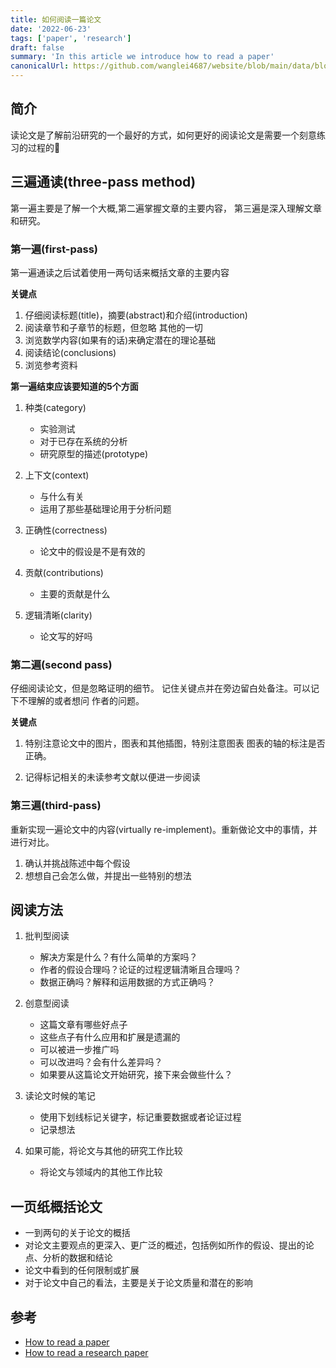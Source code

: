```yaml
---
title: 如何阅读一篇论文
date: '2022-06-23'
tags: ['paper', 'research']
draft: false
summary: 'In this article we introduce how to read a paper'
canonicalUrl: https://github.com/wanglei4687/website/blob/main/data/blog/how-to-read-a-paper.mdx
---
```


<TOCInline toc={props.toc} asDisclosure />

## 简介

读论文是了解前沿研究的一个最好的方式，如何更好的阅读论文是需要一个刻意练习的过程的🧐

## 三遍通读(three-pass method)

第一遍主要是了解一个大概,第二遍掌握文章的主要内容，
第三遍是深入理解文章和研究。


### 第一遍(first-pass)

第一遍通读之后试着使用一两句话来概括文章的主要内容

**关键点**

1. 仔细阅读标题(title)，摘要(abstract)和介绍(introduction)
2. 阅读章节和子章节的标题，但忽略
其他的一切
3. 浏览数学内容(如果有的话)来确定潜在的理论基础
4. 阅读结论(conclusions)
5. 浏览参考资料

**第一遍结束应该要知道的5个方面**

1. 种类(category)

   - 实验测试
   - 对于已存在系统的分析
   - 研究原型的描述(prototype)

2. 上下文(context)

   - 与什么有关
   - 运用了那些基础理论用于分析问题

3. 正确性(correctness)

   - 论文中的假设是不是有效的

4. 贡献(contributions)

   - 主要的贡献是什么

5. 逻辑清晰(clarity)

   - 论文写的好吗


### 第二遍(second pass)

仔细阅读论文，但是忽略证明的细节。
记住关键点并在旁边留白处备注。可以记下不理解的或者想问
作者的问题。

**关键点**

1. 特别注意论文中的图片，图表和其他插图，特别注意图表
图表的轴的标注是否正确。

2. 记得标记相关的未读参考文献以便进一步阅读


### 第三遍(third-pass)

重新实现一遍论文中的内容(virtually re-implement)。重新做论文中的事情，并进行对比。

1. 确认并挑战陈述中每个假设
2. 想想自己会怎么做，并提出一些特别的想法

## 阅读方法

1. 批判型阅读

   - 解决方案是什么？有什么简单的方案吗？
   - 作者的假设合理吗？论证的过程逻辑清晰且合理吗？
   - 数据正确吗？解释和运用数据的方式正确吗？

2. 创意型阅读

   - 这篇文章有哪些好点子
   - 这些点子有什么应用和扩展是遗漏的
   - 可以被进一步推广吗
   - 可以改进吗？会有什么差异吗？
   - 如果要从这篇论文开始研究，接下来会做些什么？

3. 读论文时候的笔记

   - 使用下划线标记关键字，标记重要数据或者论证过程
   - 记录想法

4. 如果可能，将论文与其他的研究工作比较

   - 将论文与领域内的其他工作比较

## 一页纸概括论文

- 一到两句的关于论文的概括
-  对论文主要观点的更深入、更广泛的概述，包括例如所作的假设、提出的论点、分析的数据和结论
- 论文中看到的任何限制或扩展
- 对于论文中自己的看法，主要是关于论文质量和潜在的影响

## 参考

- [How to read a paper](https://web.stanford.edu/class/cs245/readings/how-to-read-a-paper.pdf)
- [How to read a research paper](https://www.eecs.harvard.edu/~michaelm/postscripts/ReadPaper.pdf)
